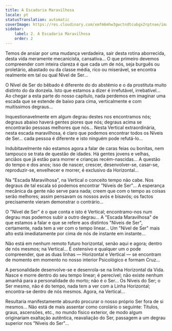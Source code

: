 ```yaml
---
title: A Escadaria Maravilhosa
locale: pt
statusTranslation: automatic
coverImage: https://res.cloudinary.com/xmfm6mhw3gwctndtcubgx2rptnae/image/upload/v1740468922/small_cover_tratado_de_psicologia_revolucionaria_a4c0dca4e0.webp
sidebar:
    label: 2. A Escadaria Maravilhosa
    order: 2
---
```

Temos de ansiar por uma mudança verdadeira, sair desta rotina aborrecida, desta vida meramente mecanicista, cansativa... O que primeiro devemos compreender com inteira clareza é que cada um de nós, seja burguês ou proletário, abastado ou da classe média, rico ou miserável, se encontra realmente em tal ou qual Nível de Ser...

O Nível de Ser do bêbado é diferente do do abstémio e o da prostituta muito distinto do da donzela. Isto que estamos a dizer é irrefutável, irrebatível... Ao chegar a esta parte do nosso capítulo, nada perdemos em imaginar uma escada que se estende de baixo para cima, verticalmente e com muitíssimos degraus...

Inquestionavelmente em algum degrau destes nos encontramos nós; degraus abaixo haverá gentes piores que nós; degraus acima se encontrarão pessoas melhores que nós... Nesta Vertical extraordinária, nesta escada maravilhosa, é claro que podemos encontrar todos os Níveis de Ser... cada pessoa é diferente e isto ninguém pode refutá-lo...

Indubitavelmente não estamos agora a falar de caras feias ou bonitas, nem tampouco se trata de questão de idades. Há gentes jovens e velhas, anciãos que já estão para morrer e crianças recém-nascidas... A questão do tempo e dos anos; isso de nascer, crescer, desenvolver-se, casar-se, reproduzir-se, envelhecer e morrer, é exclusivo da Horizontal...

Na "Escada Maravilhosa", na Vertical o conceito tempo não cabe. Nos degraus de tal escala só podemos encontrar "Níveis de Ser"... A esperança mecânica da gente não serve para nada; creem que com o tempo as coisas serão melhores; assim pensavam os nossos avós e bisavós; os factos precisamente vieram demonstrar o contrário...

O "Nível de Ser" é o que conta e isto é Vertical; encontramo-nos num degrau mas podemos subir a outro degrau... A "Escada Maravilhosa" de que estamos a falar e que se refere aos distintos "Níveis de Ser", certamente, nada tem a ver com o tempo linear... Um "Nível de Ser" mais alto está imediatamente por cima de nós de instante em instante...

Não está em nenhum remoto futuro horizontal, senão aqui e agora; dentro de nós mesmos; na Vertical... É ostensivo e qualquer um o pode compreender, que as duas linhas — Horizontal e Vertical — se encontram de momento em momento no nosso interior Psicológico e formam Cruz...

A personalidade desenvolve-se e desenrola-se na linha Horizontal da Vida. Nasce e morre dentro do seu tempo linear; é perecível; não existe nenhum amanhã para a personalidade do morto; não é o Ser... Os Níveis do Ser; o Ser mesmo, não é do tempo, nada tem a ver com a Linha Horizontal; encontra-se dentro de nós mesmos. Agora, na Vertical...

Resultaria manifestamente absurdo procurar o nosso próprio Ser fora de si mesmos... Não está de mais assentar como corolário o seguinte: Títulos, graus, ascensões, etc., no mundo físico exterior, de modo algum originariam exaltação autêntica, reavaliação do Ser, passagem a um degrau superior nos "Níveis do Ser"...

